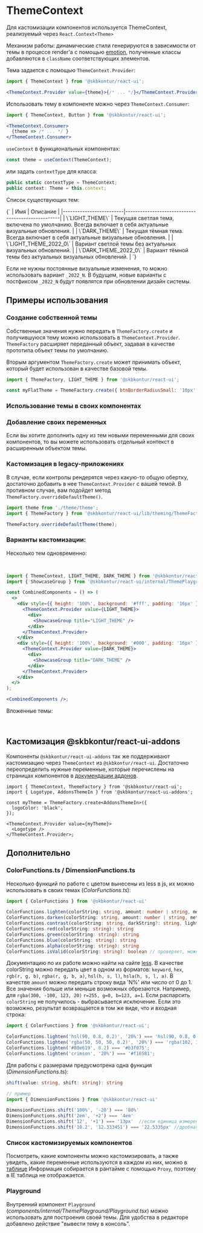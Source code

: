 


<Meta of={ThemeStories} />

# ThemeContext

Для кастомизации компонентов используется ThemeContext, реализуемый через `React.Context<Theme>`

Механизм работы: динамические стили генерируются в зависимости от темы в процессе render'а с помощью <a href="https://www.npmjs.com/package/emotion" target="_blank">emotion</a>, полученные классы добавляются в `className` соответствующих элементов.

Тема задается с помощью `ThemeContext.Provider`:

```jsx static
import { ThemeContext } from '@skbkontur/react-ui';

<ThemeContext.Provider value={theme}>{/* ... */}</ThemeContext.Provider>;
```

Использовать тему в компоненте можно через `ThemeContext.Consumer`:

```jsx static
import { ThemeContext, Button } from '@skbkontur/react-ui';

<ThemeContext.Consumer>
  {theme => /* ... */ }
</ThemeContext.Consumer>
```

`useContext` в функциональных компонентах:

```typescript static
const theme = useContext(ThemeContext);
```

или задать `contextType` для класса:

```typescript static
public static contextType = ThemeContext;
public context: Theme = this.context;
```

Список существующих тем:

<Markdown>
  {`
| Имя                     | Описание                                          |
|-------------------------|---------------------------------------------------|
| \`LIGHT_THEME\` | Текущая светлая тема, включена по умолчанию. Всегда включает в себя актуальные визуальные обновления. |
| \`DARK_THEME\` | Текущая тёмная тема. Всегда включает в себя актуальные визуальные обновления. |
| \`LIGHT_THEME_2022_0\` | Вариант светлой темы без актуальных визуальных обновлений. |
| \`DARK_THEME_2022_0\` | Вариант тёмной темы без актуальных визуальных обновлений. |
`}
</Markdown>

Если не нужны постоянные визуальные изменения, то можно использовать вариант `_2022_N`. В будущем, новые варианты с постфиксом `_2022_N` будут появлятся при обновлении дизайн системы.

## Примеры использования

### Создание собственной темы

Собственные значения нужно передать в `ThemeFactory.create` и получившуюся тему можно использовать в `ThemeContext.Provider`. `ThemeFactory` расширяет переданный объект, задавая в качестве прототипа объект темы по умолчанию.

<Story of={ThemeStories.Example1} />

Вторым аргументом `ThemeFactory.create` может принимать объект, который будет использован в качестве базовой темы.

```jsx static
import { ThemeFactory, LIGHT_THEME } from '@skbkontur/react-ui';

const myFlatTheme = ThemeFactory.create({ btnBorderRadiusSmall: '10px' }, LIGHT_THEME);
```

### Использование темы в своих компонентах

<Story of={ThemeStories.Example2} />

### Добавление своих переменных

Если вы хотите дополнить одну из тем новыми переменными для своих компонентов, то вы можете использовать отдельный контекст в расширенным объектом темы.

<Story of={ThemeStories.Example3} />

### Кастомизация в legacy-приложениях

В случае, если контролы рендерятся через какую-то общую обертку, достаточно добавить в нее `ThemeContext.Provider` с вашей темой. В противном случае, вам подойдет метод `ThemeFactory.overrideDefaultTheme()`.

```typescript static
import theme from './theme/theme';
import { ThemeFactory } from '@skbkontur/react-ui/lib/theming/ThemeFactory';

ThemeFactory.overrideDefaultTheme(theme);
```

### Варианты кастомизации:

Несколько тем одновременно:

<br />

```jsx harmony
import { ThemeContext, LIGHT_THEME, DARK_THEME } from '@skbkontur/react-ui';
import { ShowcaseGroup } from '@skbkontur/react-ui/internal/ThemePlayground/ShowcaseGroup';

const CombinedComponents = () => (
  <>
    <div style={{ height: '100%', background: '#fff', padding: '16px' }}>
      <ThemeContext.Provider value={LIGHT_THEME}>
        <div>
          <ShowcaseGroup title="LIGHT_THEME" />
        </div>
      </ThemeContext.Provider>
    </div>
    <div style={{ height: '100%', background: '#000', padding: '16px' }}>
      <ThemeContext.Provider value={DARK_THEME}>
        <div>
          <ShowcaseGroup title="DARK_THEME" />
        </div>
      </ThemeContext.Provider>
    </div>
  </>
);

<CombinedComponents />;
```

Вложенные темы:

<br />

<Story of={ThemeStories.Example5} />

## Кастомизация @skbkontur/react-ui-addons

Компоненты `@skbkontur/react-ui-addons` так же поддерживают кастомизацию через `ThemeContext` из `@skbkontur/react-ui`. Достаточно переопределить нужные переменные, которые перечислены на страницах компонентов в [докумендации аддонов](https://ui.gitlab-pages.kontur.host/docs/#/react-ui-addons).

```tsx static
import { ThemeContext, ThemeFactory } from '@skbkontur/react-ui';
import { Logotype, AddonsThemeIn } from '@skbkontur/react-ui-addons';

const myTheme = ThemeFactory.create<AddonsThemeIn>({
  logoColor: 'black',
});

<ThemeContext.Provider value={myTheme}>
  <Logotype />
</ThemeContext.Provider>;
```

## Дополнительно

### ColorFunctions.ts / DimensionFunctions.ts

Несколько функций по работе с цветом вынесены из less в js, их можно использовать в своих темах (_ColorFunctions.ts_):

```typescript static
import { ColorFunctions } from '@skbkontur/react-ui'

ColorFunctions.lighten(colorString: string, amount: number | string, method?: 'absolute' | 'relative'): string
ColorFunctions.darken(colorString: string, amount: number | string, method?: 'absolute' | 'relative'): string
ColorFunctions.contrast(colorString: string, darkString?: string, lightString?: string, threshold: number = 0.43): string
ColorFunctions.red(colorString: string): string
ColorFunctions.green(colorString: string): string
ColorFunctions.blue(colorString: string): string
ColorFunctions.alpha(colorString: string): string
ColorFunctions.isValid(colorString: string): boolean // проверяет, можно ли распарсить строку в цвет
```

Документацию по их работе можно найти на сайте [less](http://lesscss.org/functions/#color-operations).
В качестве colorString можно передать цвет в одном из форматов: `keyword`, `hex`, `rgb(r, g, b)`, `rgba(r, g, b, a)`, `hsl(h, s, l)`, `hsla(h, s, l, a)`.
В качестве `amount` можно передать строку вида 'N%' или число от 0 до 1.
Все значения больше или меньше возможных обрезаются. Например, для `rgba(300, -100, 123, 20)` `r=255, g=0, b=123, a=1`.
Если распарсить `colorString` не получилось - выбрасывается исключение.
Если это возможно, результат возвращается в том же виде, что и входная строка:

```typescript static
import { ColorFunctions } from '@skbkontur/react-ui';

ColorFunctions.lighten('hsl(90, 0.8, 0.2)', '20%') === 'hsl(90, 0.8, 0.4)';
ColorFunctions.lighten('rgba(50, 50, 50, 0.2)', '20%') === 'rgba(102, 102, 102, 0.2)';
ColorFunctions.lighten('#80e619', 0.2) === '#b3f075';
ColorFunctions.lighten('crimson', '20%') === '#f16581';
```

Для работы с размерами предусмотрена одна функция (_DimensionFunctions.ts_):

```typescript static
shift(value: string, shift: string): string

// пример
import { DimensionFunctions } from '@skbkontur/react-ui'

DimensionFunctions.shift('100%', '-20') === '80%'
DimensionFunctions.shift('2em', '+2') === '4em'
DimensionFunctions.shift('12', '+1') === '13px'  //если единица измерения не указана - используется px
DimensionFunctions.shift('10.2', '12.333451') === '22.5335px' //дробная часть округляется до 4 знаков
```

### Список кастомизируемых компонентов

Посмотреть, какие компоненты можно кастомизировать, а также увидеть, какие переменные используются в каждом из них, можно в [таблице](https://tech.skbkontur.ru/react-ui/#/Customization/ThemeShowcase)
Информация собирается в рантайме с помощью `Proxy`, поэтому в IE таблица не отображается.

### Playground

Внутренний компонент `Playground` (_components/internal/ThemePlayground/Playground.tsx_) можно использовать для построения своей темы.
Для удобства в редакторе добавлено действие "вывести тему в консоль".
